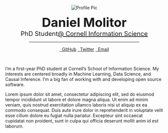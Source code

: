<!-- Allow for insertion of Bootstrap icons -->
<link rel="stylesheet" href="https://cdn.jsdelivr.net/npm/bootstrap-icons@1.9.0/font/bootstrap-icons.css">

<p style="text-align:center;">
  <img src="media/_profile.png" alt="Profile Pic" class="profile-image">
</p>

<p style="text-align:center;">
<b style="font-size:40px">Daniel Molitor</b>
<br/>
<span style="font-size:20px">PhD Student<a href="https://infosci.cornell.edu/phd">@ Cornell Information Science</a></span>
<br/>
<!-- <a href="https://github.com/dmolitor"><i class="bi-github"></i></a>
&nbsp;&nbsp;
<a href="mailto:molitdj97@gmail.com"><i class="bi-envelope-fill"></i></a>
&nbsp;&nbsp;
<a href="https://twitter.com/danieljmolitor"><i class="bi-twitter"></i></a>
&nbsp;&nbsp;
<a href="https://www.linkedin.com/in/molitor-daniel/"><i class="bi-linkedin"></i></a> -->
<p><hr style="width:70%; margin-left:15%; margin-right:15%;"></p>
<p style="text-align:center;padding-left:15%;padding-right:15%;">
<a href="https://github.com/dmolitor" class="button"><i class="bi-github"></i>&nbsp;&nbsp;GitHub</a>
<a href="https://twitter.com/danieljmolitor" class="button"><i class="bi-twitter"></i>&nbsp;&nbsp;Twitter</a>
<a href="mailto:molitdj97@gmail.com" class="button"><i class="bi-envelope-fill"></i>&nbsp;&nbsp;Email</a>
</p>
</br>
<p class="about-text">I'm a first-year PhD student at Cornell's School of Information Science. My interests are centered broadly in Machine Learning, Data Science, and Causal Inference. I'm a big fan of working with and developing open source software.</p>
<p class="about-text">Lorem ipsum dolor sit amet, consectetur adipiscing elit, sed do eiusmod tempor incididunt ut labore et dolore magna aliqua. Ut enim ad minim veniam, quis nostrud exercitation ullamco laboris nisi ut aliquip ex ea commodo consequat. Duis aute irure dolor in reprehenderit in voluptate velit esse cillum dolore eu fugiat nulla pariatur. Excepteur sint occaecat cupidatat non proident, sunt in culpa qui officia deserunt mollit anim id est laborum.</p>
</p>
